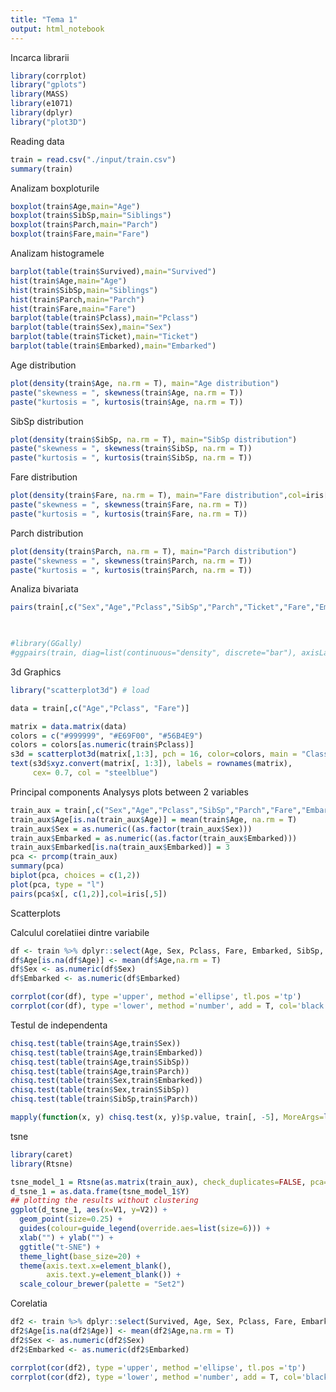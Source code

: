 ```yaml
---
title: "Tema 1"
output: html_notebook
---
```

Incarca librarii

```r
library(corrplot)
library("gplots")
library(MASS)
library(e1071)
library(dplyr)
library("plot3D")
```

Reading data

```r
train = read.csv("./input/train.csv")
summary(train)
```
Analizam boxploturile

```r
boxplot(train$Age,main="Age")
boxplot(train$SibSp,main="Siblings")
boxplot(train$Parch,main="Parch")
boxplot(train$Fare,main="Fare")
```

Analizam histogramele

```r
barplot(table(train$Survived),main="Survived")
hist(train$Age,main="Age")
hist(train$SibSp,main="Siblings")
hist(train$Parch,main="Parch")
hist(train$Fare,main="Fare")
barplot(table(train$Pclass),main="Pclass")
barplot(table(train$Sex),main="Sex")
barplot(table(train$Ticket),main="Ticket")
barplot(table(train$Embarked),main="Embarked")
```

Age distribution
```r
plot(density(train$Age, na.rm = T), main="Age distribution")
paste("skewness = ", skewness(train$Age, na.rm = T)) 
paste("kurtosis = ", kurtosis(train$Age, na.rm = T)) 

```
SibSp distribution
```r
plot(density(train$SibSp, na.rm = T), main="SibSp distribution")
paste("skewness = ", skewness(train$SibSp, na.rm = T)) 
paste("kurtosis = ", kurtosis(train$SibSp, na.rm = T)) 

```
Fare distribution
```r
plot(density(train$Fare, na.rm = T), main="Fare distribution",col=iris[,5])
paste("skewness = ", skewness(train$Fare, na.rm = T)) 
paste("kurtosis = ", kurtosis(train$Fare, na.rm = T)) 

```
Parch distribution
```r
plot(density(train$Parch, na.rm = T), main="Parch distribution")
paste("skewness = ", skewness(train$Parch, na.rm = T)) 
paste("kurtosis = ", kurtosis(train$Parch, na.rm = T)) 

```



Analiza bivariata
```r

pairs(train[,c("Sex","Age","Pclass","SibSp","Parch","Ticket","Fare","Embarked")])

 

#library(GGally)
#ggpairs(train, diag=list(continuous="density", discrete="bar"), axisLabels="show")
```
3d Graphics

```r

library("scatterplot3d") # load

data = train[,c("Age","Pclass", "Fare")]

matrix = data.matrix(data)
colors = c("#999999", "#E69F00", "#56B4E9")
colors = colors[as.numeric(train$Pclass)]
s3d = scatterplot3d(matrix[,1:3], pch = 16, color=colors, main = "Classes based on age and fare")
text(s3d$xyz.convert(matrix[, 1:3]), labels = rownames(matrix),
     cex= 0.7, col = "steelblue")

```


Principal components Analysys plots between 2 variables
```r
train_aux = train[,c("Sex","Age","Pclass","SibSp","Parch","Fare","Embarked")]
train_aux$Age[is.na(train_aux$Age)] = mean(train$Age, na.rm = T)
train_aux$Sex = as.numeric((as.factor(train_aux$Sex)))
train_aux$Embarked = as.numeric((as.factor(train_aux$Embarked)))
train_aux$Embarked[is.na(train_aux$Embarked)] = 3
pca <- prcomp(train_aux)
summary(pca)
biplot(pca, choices = c(1,2))
plot(pca, type = "l")
pairs(pca$x[, c(1,2)],col=iris[,5])
```

Scatterplots


Calculul corelatiiei dintre variabile

```r

df <- train %>% dplyr::select(Age, Sex, Pclass, Fare, Embarked, SibSp, Parch)
df$Age[is.na(df$Age)] <- mean(df$Age,na.rm = T)
df$Sex <- as.numeric(df$Sex)
df$Embarked <- as.numeric(df$Embarked)

corrplot(cor(df), type ='upper', method ='ellipse', tl.pos ='tp')
corrplot(cor(df), type ='lower', method ='number', add = T, col='black', cl.pos='n',diag=F)
```

Testul de independenta

```r
chisq.test(table(train$Age,train$Sex)) 
chisq.test(table(train$Age,train$Embarked)) 
chisq.test(table(train$Age,train$SibSp)) 
chisq.test(table(train$Age,train$Parch)) 
chisq.test(table(train$Sex,train$Embarked))
chisq.test(table(train$Sex,train$SibSp))
chisq.test(table(train$SibSp,train$Parch))

mapply(function(x, y) chisq.test(x, y)$p.value, train[, -5], MoreArgs=list(train[,5]))

```
tsne
```r

library(caret)  
library(Rtsne)

tsne_model_1 = Rtsne(as.matrix(train_aux), check_duplicates=FALSE, pca=TRUE, perplexity=30, theta=0.5, dims=2)
d_tsne_1 = as.data.frame(tsne_model_1$Y)
## plotting the results without clustering
ggplot(d_tsne_1, aes(x=V1, y=V2)) +  
  geom_point(size=0.25) +
  guides(colour=guide_legend(override.aes=list(size=6))) +
  xlab("") + ylab("") +
  ggtitle("t-SNE") +
  theme_light(base_size=20) +
  theme(axis.text.x=element_blank(),
        axis.text.y=element_blank()) +
  scale_colour_brewer(palette = "Set2")
```


Corelatia

```r

df2 <- train %>% dplyr::select(Survived, Age, Sex, Pclass, Fare, Embarked, SibSp, Parch)
df2$Age[is.na(df2$Age)] <- mean(df2$Age,na.rm = T)
df2$Sex <- as.numeric(df2$Sex)
df2$Embarked <- as.numeric(df2$Embarked)

corrplot(cor(df2), type ='upper', method ='ellipse', tl.pos ='tp')
corrplot(cor(df2), type ='lower', method ='number', add = T, col='black', cl.pos='n',diag=F)
```

